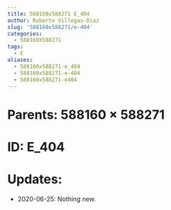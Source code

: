 ```yaml
---
title: 588160x588271 E_404
author: Roberto Villegas-Diaz
slug: '588160x588271/e-404'
categories:
  - 588160X588271
tags:
  - E
aliases:
  - 588160x588271-e_404
  - 588160x588271-e-404
  - 588160x588271-e404
---
```


# **Parents**: 588160 $\times$ 588271
# **ID**: E_404
# **Updates**: 
 - 2020-06-25: Nothing new.

